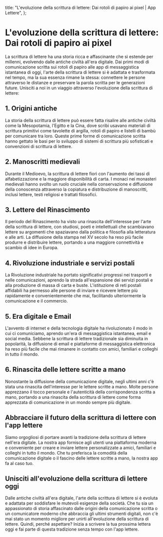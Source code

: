 
  title: "L'evoluzione della scrittura di lettere: Dai rotoli di papiro ai pixel | App Lettere",
};

# L'evoluzione della scrittura di lettere: Dai rotoli di papiro ai pixel

<MdxImage src="/blog/evolution-letter-writing.jpg" alt="Evoluzione della scrittura di lettere" width={800} height={700} />

La scrittura di lettere ha una storia ricca e affascinante che si estende per millenni, evolvendo dalle antiche civiltà all'era digitale. Dai primi modi di comunicazione scritta sui rotoli di papiro alle app di messaggistica istantanea di oggi, l'arte della scrittura di lettere si è adattata e trasformata nel tempo, ma la sua essenza rimane la stessa: connettere le persone attraverso le distanze e preservare la parola scritta per le generazioni future. Unisciti a noi in un viaggio attraverso l'evoluzione della scrittura di lettere:

## 1. Origini antiche

La storia della scrittura di lettere può essere fatta risalire alle antiche civiltà come la Mesopotamia, l'Egitto e la Cina, dove scribi usavano materiali di scrittura primitivi come tavolette di argilla, rotoli di papiro e listelli di bambù per comunicare tra loro. Queste prime forme di comunicazione scritta hanno gettato le basi per lo sviluppo di sistemi di scrittura più sofisticati e convenzioni di scrittura di lettere.

## 2. Manoscritti medievali

Durante il Medioevo, la scrittura di lettere fiorì con l'aumento dei tassi di alfabetizzazione e la maggiore disponibilità di carta. I monaci nei monasteri medievali hanno svolto un ruolo cruciale nella conservazione e diffusione della conoscenza attraverso la copiatura e distribuzione di manoscritti, inclusi lettere, testi religiosi e trattati filosofici.

## 3. Lettere del Rinascimento

Il periodo del Rinascimento ha visto una rinascita dell'interesse per l'arte della scrittura di lettere, con studiosi, poeti e intellettuali che scambiavano lettere su argomenti che spaziavano dalla politica e filosofia alla letteratura e alle arti. La diffusione della stampa nel XV secolo ha reso più facile produrre e distribuire lettere, portando a una maggiore connettività e scambio di idee in Europa.

## 4. Rivoluzione industriale e servizi postali

La Rivoluzione industriale ha portato significativi progressi nei trasporti e nelle comunicazioni, aprendo la strada all'espansione dei servizi postali e alla produzione di massa di carta e buste. L'istituzione di reti postali affidabili ha permesso alle persone di inviare e ricevere lettere più rapidamente e convenientemente che mai, facilitando ulteriormente la comunicazione e il commercio.

## 5. Era digitale e Email

L'avvento di internet e della tecnologia digitale ha rivoluzionato il modo in cui ci comuniciamo, aprendo un'era di messaggistica istantanea, email e social media. Sebbene la scrittura di lettere tradizionale sia diminuita in popolarità, la diffusione di email e piattaforme di messaggistica elettronica ha reso più facile che mai rimanere in contatto con amici, familiari e colleghi in tutto il mondo.

## 6. Rinascita delle lettere scritte a mano

Nonostante la diffusione della comunicazione digitale, negli ultimi anni c'è stata una rinascita dell'interesse per le lettere scritte a mano. Molte persone apprezzano il tocco personale e l'autenticità della corrispondenza scritta a mano, portando a una rinascita della scrittura di lettere come forma apprezzata di comunicazione in un mondo sempre più digitale.

## Abbracciare il futuro della scrittura di lettere con l'app lettere

Siamo orgogliosi di portare avanti la tradizione della scrittura di lettere nell'era digitale. La nostra app fornisce agli utenti una piattaforma moderna e conveniente per creare e inviare lettere personalizzate a amici, familiari e colleghi in tutto il mondo. Che tu preferisca la comodità della comunicazione digitale o il fascino delle lettere scritte a mano, la nostra app fa al caso tuo.

## Unisciti all'evoluzione della scrittura di lettere oggi

Dalle antiche civiltà all'era digitale, l'arte della scrittura di lettere si è evoluta e adattata per soddisfare le mutevoli esigenze della società. Che tu sia un appassionato di storia affascinato dalle origini della comunicazione scritta o un comunicatore moderno che abbraccia gli ultimi strumenti digitali, non c'è mai stato un momento migliore per unirti all'evoluzione della scrittura di lettere. Quindi, perché aspettare? Inizia a scrivere la tua prossima lettera oggi e fai parte di questa tradizione senza tempo con l'app lettere.